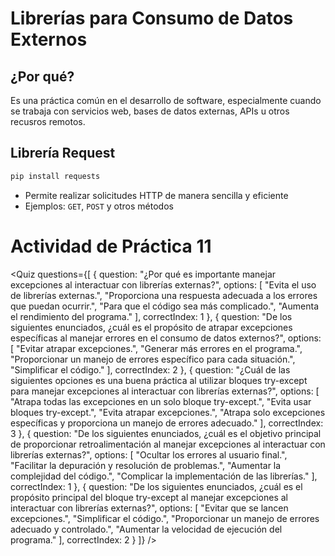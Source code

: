 
# Librerías para Consumo de Datos Externos

## ¿Por qué?
Es una práctica común en el desarrollo de software, especialmente cuando se trabaja con servicios web, bases de datos externas, APIs u otros recusros remotos.

## Librería Request

```python
pip install requests
```

- Permite realizar solicitudes HTTP de manera sencilla y eficiente
- Ejemplos: `GET`, `POST` y otros métodos

# Actividad de Práctica 11

<Quiz questions={[
  {
    question: "¿Por qué es importante manejar excepciones al interactuar con librerías externas?",
    options: [
      "Evita el uso de librerías externas.",
      "Proporciona una respuesta adecuada a los errores que puedan ocurrir.",
      "Para que el código sea más complicado.",
      "Aumenta el rendimiento del programa."
    ],
    correctIndex: 1
  },
  {
    question: "De los siguientes enunciados, ¿cuál es el propósito de atrapar excepciones específicas al manejar errores en el consumo de datos externos?",
    options: [
      "Evitar atrapar excepciones.",
      "Generar más errores en el programa.",
      "Proporcionar un manejo de errores específico para cada situación.",
      "Simplificar el código."
    ],
    correctIndex: 2
  },
  {
    question: "¿Cuál de las siguientes opciones es una buena práctica al utilizar bloques try-except para manejar excepciones al interactuar con librerías externas?",
    options: [
      "Atrapa todas las excepciones en un solo bloque try-except.",
      "Evita usar bloques try-except.",
      "Evita atrapar excepciones.",
      "Atrapa solo excepciones específicas y proporciona un manejo de errores adecuado."
    ],
    correctIndex: 3
  },
  {
    question: "De los siguientes enunciados, ¿cuál es el objetivo principal de proporcionar retroalimentación al manejar excepciones al interactuar con librerías externas?",
    options: [
      "Ocultar los errores al usuario final.",
      "Facilitar la depuración y resolución de problemas.",
      "Aumentar la complejidad del código.",
      "Complicar la implementación de las librerías."
    ],
    correctIndex: 1
  },
  {
    question: "De los siguientes enunciados, ¿cuál es el propósito principal del bloque try-except al manejar excepciones al interactuar con librerías externas?",
    options: [
      "Evitar que se lancen excepciones.",
      "Simplificar el código.",
      "Proporcionar un manejo de errores adecuado y controlado.",
      "Aumentar la velocidad de ejecución del programa."
    ],
    correctIndex: 2
  }
]} />
